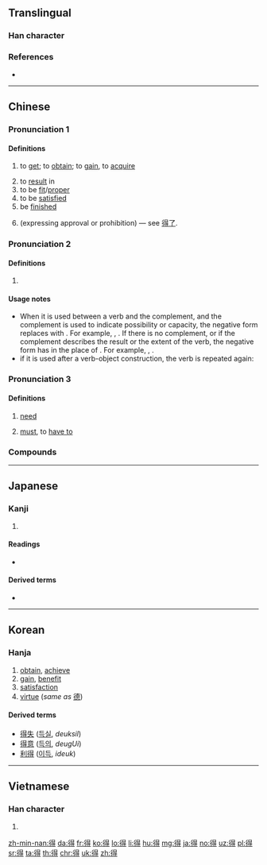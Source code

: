 ==Translingual==
{{stroke order|type=animate}}

===Han character===
{{Han char|rn=60|rad=彳|as=08|sn=11|four=26241|canj=HOAMI|ids=⿰彳㝵}}

===References===
* {{Han ref|kx=0367.310|dkj=10137|dj=0691.160|hdz=20828.030|uh=5F97|ud=24471|bh=B16F|bd=45423}}

----

==Chinese==
{{zh-forms|alt=㝵,㕌}}

===Pronunciation 1===
{{zh-pron
|m=dé
|ma=Zh-dé.ogg
|c=dak1
|h=pfs=tet
|mn=tek/chek
|mn_note=tek - literary
|w=4teq
|mc=y
|oc=y
|cat=v
}}

====Definitions====
{{zh-hanzi}}

# to [[get]]; to [[obtain]]; to [[gain]], to [[acquire]]
#: {{zh-x|他 得{dé} 了 個 壞 名聲。|He gained a bad reputation.}}
# to [[result]] in
# to be [[fit]]/[[proper]]
# to be [[satisfied]]
# be [[finished]]
# {{anchor|enough}}(expressing approval or prohibition) &mdash; see [[得了#Etymology 3|得了]].
#: {{zh-x|得{dé} 了，別 再 說 了。|OK! OK! That's enough.}}

===Pronunciation 2===
{{zh-pron
|m=de,di
|m_note=di is used in poetry, songs
|c=dak1
|ma=y
|dial=n
|cat=part
}}

====Definitions====
{{zh-hanzi}}

# {{n-g|Used after a verb or an adjective to express possibility or capability.}}
#: {{zh-x|他 跑 得{de} 快。|He runs quickly.}}
#: {{zh-x|看 得{de} 見|able to see}}
#: {{zh-x|他 畫 得{de} 好。|He paints well.}}
#: {{zh-x|吃 得{de}|eatable, edible}}
#: {{zh-x|做 不 得{de}|must not be done}}
#: {{zh-x|這 雙 鞋 穿 得{de}。|These shoes fit well.}}
#: {{zh-x|這 個 人 批評 不 得{de}。|He's not a man to criticize.}}
#: {{zh-x|好 得{de} 很|very good}}

====Usage notes====
* When it is used between a verb and the complement, and the complement is used to indicate possibility or capacity, the negative form replaces {{zh-l|得}} with {{zh-l|不}}. For example, {{zh-l|[[寫]]得[[好]]/[[写]]得[[好]]|able to write well}}, {{zh-l|[[寫]][[不]][[好]]|[[写]][[不]][[好]]|unable to write well}}. If there is no complement, or if the complement describes the result or the extent of the verb, the negative form has {{zh-l|[[不]]得}} in the place of {{zh-l|得}}. For example, {{zh-l|[[寫]]得[[好]]/[[写]]得[[好]]|write well}}, {{zh-l|[[寫]]得[[不]][[好]]|[[写]]得[[不]][[好]]|write not well}}. 
* if it is used after a verb-object construction, the verb is repeated again: {{zh-l|[[寫字]][[寫]]得[[好]]/[[写字]][[写]]得[[好]]|write characters well}}

===Pronunciation 3===
{{zh-pron
|m=děi
|ma=y
|c=dak1
|dial=n
|cat=v
}}

====Definitions====
{{zh-hanzi}}

# {{lb|zh|colloquial}} [[need]]
# {{lb|zh|colloquial}} [[must]], to [[have to]]
#: {{zh-x|我 得{děi} 走 了。|I must go (now).}}

===Compounds===
{{zh-der|一得|下得|下得去|不付得|不值得|不到得|不可得|不得|不得不|不得了|不得便|不得勁|不得地|不得已|不得志|不得意|不得空|不得臉|不得閒|不捨得|不曉得|不消得|不爭得|不由得|不省得|不見得|不認得|不道得|乾落得|亂得慌|了不得|了得|了得了|但得|何得|使不得|使得|來得|來得及|來得巧|便得|信得過|值得|做得|做得了|偶得|免不得|免得|兜得轉|分得|到得|博得|去得|取得|受不得|只得|吃不得|吃得|吃得住|吃得來|吃得光|吃得消|吃得開|合得來|合得著|喜得|堵得慌|塞得港|多得|天曉得|奧得河|安得|對得起|少不得|就得|巴不得|巴得|幸得|幹得了|幹得來|引得|彼得|得主|得了|得人|得人兒|得人心|得人意|得令|得以|得似|得先手|得其所|得分|得利|得到|得力|得勁|得勝|得勝口|得勢|得勿|得名|得命|得失|得宜|得實|得寵|得差|得年|得幸|得得|得志|得悉|得意|得意緣|得所|得手|得救|得時|得果|得標|得樣兒|得民|得法|得濟|得無|得獎|得理|得用|得當|得病|得益|得知|得神|得票|得票率|得空|得竅|得第|得缺|得罪|得職|得臉|得色|得衷|得解|得計|得詔|得逞|得運|得過|得道|得采|得閒|得間|得雄|得雋|得體|心得|必得|怨不得|怪不得|恨不得|悶得慌|想得美|想得開|懂得|戳得住|所得|所得稅|投至得|抵得|拾得|拿得住|拿得起|捨不得|捨得|撐得住|擱得住|敖得薩|既得權|曉得|會得|有得|樂得|毋得|比不得|毛所得|沒可得|沒得|沒得養|焉得|無所得|熱得快|犯得上|犯得著|獲得|玩得轉|由不得|當不得|直得|相得|省得|看不得|看得起|看得開|眼見得|瞅不得|瞧不得|瞧得起|禁不得|禁得|禁得住|禁得起|稱得上|稱得起|站得住|等不得|算不得|算得|純所得|累得慌|總得|罩得住|自得|苟得|莫得|落得|虧得|行不得|要不得|要得|見不得|見得|覺得|記得|認得|說不得|說得來|說得著|說得響|談得攏|諒得過|買得|賦得|贏得|走得開|趕得上|趕得及|過得去|過得著|道不得|還了得|那得|離不得|難得|非得|靠得住|顧不得|顯得|馬是得}}

{{zh-cat|Beginning}}

----

==Japanese==

===Kanji===
{{ja-kanji|grade=4|rs=彳08}}

# {{defn|lang=ja|sort=彳08}}

====Readings====
* {{ja-readings|goon=[[とく]] {{qualifier|toku}}|kanon=[[とく]] {{qualifier|toku}}|kun=[[える]] {{qualifier|eru}}, [[うる]] {{qualifier|uru}}}}

====Derived terms====
* {{l|ja|得る|tr=[[える]], eru}}

----

==Korean==

===Hanja===
{{ko-hanja|hangeul=득|eumhun=|mr=tŭk|y=tuk|rv=deuk}}

# [[obtain]], [[achieve]]
# [[gain]], [[benefit]]
# [[satisfaction]]
# [[virtue]] (''same as'' [[德]])

====Derived terms====
* [[得失]] ([[득실]], ''deuksil'')
* [[得意]] ([[득의]], ''deugUi'')
* [[利得]] ([[이득]], ''ideuk'')

----

==Vietnamese==

===Han character===
{{vi-hantu|[[đắc]], [[được]], [[đác]], [[đắt]]|rs=彳08}}

# {{defn|lang=vi|sort=彳08}}

[[zh-min-nan:得]]
[[da:得]]
[[fr:得]]
[[ko:得]]
[[lo:得]]
[[li:得]]
[[hu:得]]
[[mg:得]]
[[ja:得]]
[[no:得]]
[[uz:得]]
[[pl:得]]
[[sr:得]]
[[ta:得]]
[[th:得]]
[[chr:得]]
[[uk:得]]
[[zh:得]]